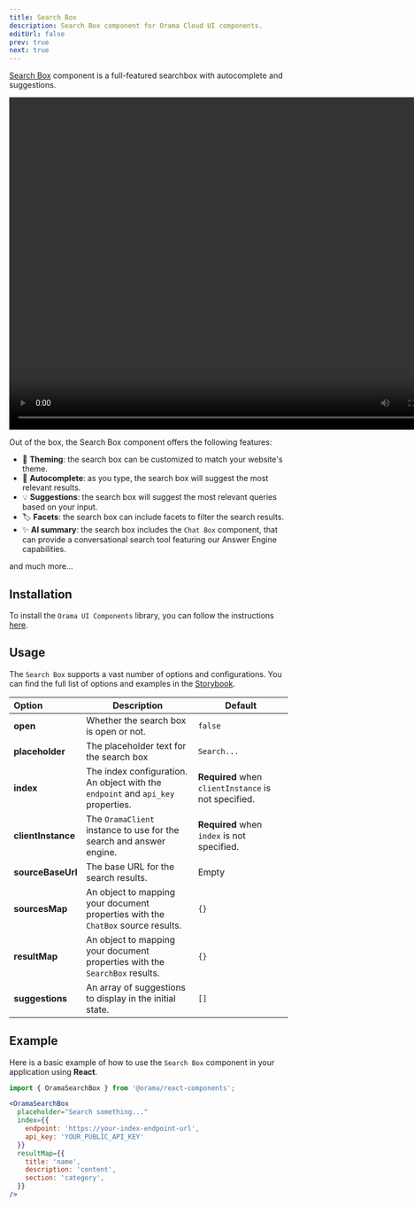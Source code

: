 ```yaml
---
title: Search Box
description: Search Box component for Orama Cloud UI components.
editUrl: false
prev: true
next: true
---
```


<a href="https://components.orama.com/?path=/story/components-searchbox--search-box" target="_blank">Search Box</a> component is a full-featured searchbox with autocomplete and suggestions.

<video width="800" height="600" controls autoPlay loop>
    <source src="https://website-assets.oramasearch.com/docs/search-box-component.mp4" type="video/mp4" />
    Your browser does not support the video tag.
</video>

Out of the box, the Search Box component offers the following features:

- 🎨 **Theming**: the search box can be customized to match your website's theme.
- 🫡 **Autocomplete**: as you type, the search box will suggest the most relevant results.
- 💡 **Suggestions**: the search box will suggest the most relevant queries based on your input.
- 🏷️ **Facets**: the search box can include facets to filter the search results.
- ✨ **AI summary**: the search box includes the `Chat Box` component, that can provide a conversational search tool featuring our Answer Engine capabilities.

and much more...

## Installation

To install the `Orama UI Components` library, you can follow the instructions [here](/cloud/ui-components/design-system#installation).

## Usage

The `Search Box` supports a vast number of options and configurations. You can find the full list of options and examples in the [Storybook](https://components.orama.com/?path=/story/components-searchbox--search-box).

| Option | Description | Default |
|:------ | ----------- | ------- |
| **open** | Whether the search box is open or not. | `false` |
| **placeholder** | The placeholder text for the search box | `Search...` |
| **index** | The index configuration. An object with the `endpoint` and `api_key` properties. | **Required** when `clientInstance` is not specified. |
| **clientInstance** | The `OramaClient` instance to use for the search and answer engine. | **Required** when `index` is not specified. |
| **sourceBaseUrl** | The base URL for the search results. | Empty |
| **sourcesMap** | An object to mapping your document properties with the `ChatBox` source results. | `{}` |
| **resultMap** | An object to mapping your document properties with the `SearchBox` results. | `{}` |
| **suggestions** | An array of suggestions to display in the initial state. | `[]` |

## Example

Here is a basic example of how to use the `Search Box` component in your application using **React**.

```jsx
import { OramaSearchBox } from '@orama/react-components';

<OramaSearchBox
  placeholder="Search something..."
  index={{
    endpoint: 'https://your-index-endpoint-url',
    api_key: 'YOUR_PUBLIC_API_KEY'
  }}
  resultMap={{
    title: 'name',
    description: 'content',
    section: 'category',
  }}
/>
```